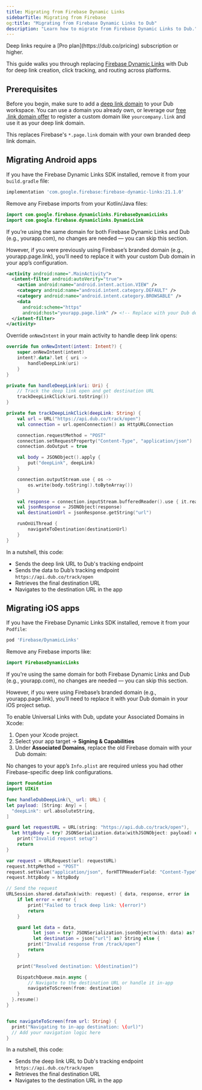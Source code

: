 ```yaml
---
title: Migrating from Firebase Dynamic Links
sidebarTitle: Migrating from Firebase
og:title: "Migrating from Firebase Dynamic Links to Dub"
description: "Learn how to migrate from Firebase Dynamic Links to Dub."
---
```


<Note>
  Deep links require a [Pro plan](https://dub.co/pricing) subscription or
  higher.
</Note>

This guide walks you through replacing [Firebase Dynamic Links](https://firebase.google.com/docs/dynamic-links) with Dub for deep link creation, click tracking, and routing across platforms.

## Prerequisites

Before you begin, make sure to add a [deep link domain](/concepts/links/deep-links/quickstart#step-1%3A-configure-your-deep-link-domains-on-dub) to your Dub workspace. You can use a domain you already own, or leverage our [free .link domain offer](https://dub.co/help/article/free-dot-link-domain) to register a custom domain like `yourcompany.link` and use it as your deep link domain.

This replaces Firebase's `*.page.link` domain with your own branded deep link domain.

## Migrating Android apps

<Steps>

<Step title="Remove Firebase Dynamic Links SDK">

If you have the Firebase Dynamic Links SDK installed, remove it from your `build.gradle` file:

```gradle
implementation 'com.google.firebase:firebase-dynamic-links:21.1.0'
```

Remove any Firebase imports from your Kotlin/Java files:

```java
import com.google.firebase.dynamiclinks.FirebaseDynamicLinks
import com.google.firebase.dynamiclinks.DynamicLink
```

</Step>

<Step title="Update AndroidManifest.xml">

If you’re using the same domain for both Firebase Dynamic Links and Dub (e.g., yourapp.com), no changes are needed — you can skip this section.

However, if you were previously using Firebase’s branded domain (e.g., yourapp.page.link), you’ll need to replace it with your custom Dub domain in your app’s configuration.

```xml
<activity android:name=".MainActivity">
  <intent-filter android:autoVerify="true">
    <action android:name="android.intent.action.VIEW" />
    <category android:name="android.intent.category.DEFAULT" />
    <category android:name="android.intent.category.BROWSABLE" />
    <data
      android:scheme="https"
      android:host="yourapp.page.link" /> <!-- Replace with your Dub deep link domain -->
  </intent-filter>
</activity>
```

</Step>

<Step title="Implement Deep Link Handling">

Override `onNewIntent` in your main activity to handle deep link opens:

```kotlin
override fun onNewIntent(intent: Intent?) {
    super.onNewIntent(intent)
    intent?.data?.let { uri ->
        handleDeepLink(uri)
    }
}

private fun handleDeepLink(uri: Uri) {
    // Track the deep link open and get destination URL
    trackDeepLinkClick(uri.toString())
}

private fun trackDeepLinkClick(deepLink: String) {
    val url = URL("https://api.dub.co/track/open")
    val connection = url.openConnection() as HttpURLConnection

    connection.requestMethod = "POST"
    connection.setRequestProperty("Content-Type", "application/json")
    connection.doOutput = true

    val body = JSONObject().apply {
        put("deepLink", deepLink)
    }

    connection.outputStream.use { os ->
        os.write(body.toString().toByteArray())
    }

    val response = connection.inputStream.bufferedReader().use { it.readText() }
    val jsonResponse = JSONObject(response)
    val destinationUrl = jsonResponse.getString("url")

    runOnUiThread {
        navigateToDestination(destinationUrl)
    }
}
```

In a nutshell, this code:

- Sends the deep link URL to Dub's tracking endpoint
- Sends the data to Dub’s tracking endpoint `https://api.dub.co/track/open`
- Retrieves the final destination URL
- Navigates to the destination URL in the app

</Step>

</Steps>

## Migrating iOS apps

<Steps>

<Step title="Remove Firebase Dynamic Links SDK">

If you have the Firebase Dynamic Links SDK installed, remove it from your `Podfile`:

```ruby
pod 'Firebase/DynamicLinks'
```

Remove any Firebase imports like:

```swift
import FirebaseDynamicLinks
```

</Step>

<Step title="Update Associated Domains">

If you're using the same domain for both Firebase Dynamic Links and Dub (e.g., yourapp.com), no changes are needed — you can skip this section.

However, if you were using Firebase’s branded domain (e.g., yourapp.page.link), you’ll need to replace it with your Dub domain in your iOS project setup.

To enable Universal Links with Dub, update your Associated Domains in Xcode:

1. Open your Xcode project.
2. Select your app target → **Signing & Capabilities**
3. Under **Associated Domains**, replace the old Firebase domain with your Dub domain:

No changes to your app’s `Info.plist` are required unless you had other Firebase-specific deep link configurations.

```swift
import Foundation
import UIKit

func handleDubDeepLink(\_ url: URL) {
let payload: [String: Any] = [
  "deepLink": url.absoluteString,
]

guard let requestURL = URL(string: "https://api.dub.co/track/open"),
  let httpBody = try? JSONSerialization.data(withJSONObject: payload) else {
    print("Invalid request setup")
    return
}

var request = URLRequest(url: requestURL)
request.httpMethod = "POST"
request.setValue("application/json", forHTTPHeaderField: "Content-Type")
request.httpBody = httpBody

// Send the request
URLSession.shared.dataTask(with: request) { data, response, error in
    if let error = error {
        print("Failed to track deep link: \(error)")
        return
    }

    guard let data = data,
          let json = try? JSONSerialization.jsonObject(with: data) as? [String: Any],
          let destination = json["url"] as? String else {
        print("Invalid response from /track/open")
        return
    }

    print("Resolved destination: \(destination)")

    DispatchQueue.main.async {
        // Navigate to the destination URL or handle it in-app
        navigateToScreen(from: destination)
    }
  }.resume()
}


func navigateToScreen(from url: String) {
  print("Navigating to in-app destination: \(url)")
  // Add your navigation logic here
}
```

In a nutshell, this code:

- Sends the deep link URL to Dub's tracking endpoint `https://api.dub.co/track/open`
- Retrieves the final destination URL
- Navigates to the destination URL in the app

</Step>

</Steps>
